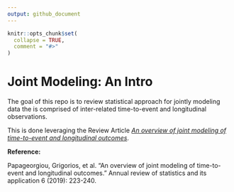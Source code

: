 ```yaml
---
output: github_document
---
```


<!-- README.md is generated from README.Rmd. Please edit that file -->

```r
knitr::opts_chunk$set(
  collapse = TRUE,
  comment = "#>"
)
```

# Joint Modeling: An Intro

<!-- badges: start -->
<!-- badges: end -->

The goal of this repo is to review statistical approach for jointly modeling data the is comprised of inter-related time-to-event and longitudinal observations. 

This is done leveraging the Review Article [*An overview of joint modeling of time-to-event and longitudinal outcomes*](https://www.annualreviews.org/doi/abs/10.1146/annurev-statistics-030718-105048).


**Reference:**

Papageorgiou, Grigorios, et al. "An overview of joint modeling of time-to-event and longitudinal outcomes." Annual review of statistics and its application 6 (2019): 223-240.